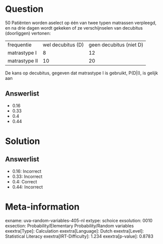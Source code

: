 Question
========

50 Patiënten worden aselect op één van twee typen matrassen verpleegd,
en na drie dagen wordt gekeken of ze verschijnselen van decubitus
(doorliggen) vertonen:

  --------------- ------------------- -------------------------
  frequentie      wel decubitus (D)   geen decubitus (niet D)
  matrastype I    8                   12
  matrastype II   10                  20
  --------------- ------------------- -------------------------

De kans op decubitus, gegeven dat matrastype I is gebruikt, P(D\|I), is
gelijk aan

Answerlist
----------

* 0.16
* 0.33
* 0.4
* 0.44

Solution
========

Answerlist
----------

* 0.16: Incorrect
* 0.33: Incorrect
* 0.4: Correct
* 0.44: Incorrect

Meta-information
================
exname: uva-random-variables-405-nl
extype: schoice
exsolution: 0010
exsection: Probability/Elementary Probability/Random variables
exextra[Type]: Calculation
exextra[Language]: Dutch
exextra[Level]: Statistical Literacy
exextra[IRT-Difficulty]: 1.234
exextra[p-value]: 0.8783
